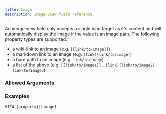 ---
title: Image
description: Image view field reference.
---


<ViewFieldInfo type={ViewFieldType.IMAGE}></ViewFieldInfo>

An _image_ view field only accepts a single bind target as it's content and will automatically display the image if the value is an image path.
The following property types are supported:

- a wiki-link to an image (e.g. `[[link/to/image]]`)
- a markdown link to an image (e.g. `[link](link/to/image)`)
- a bare path to an image (e.g. `link/to/image`)
- a list of the above (e.g. `[[link/to/image1]], [link](link/to/image2), link/to/image3`)

### Allowed Arguments

<ViewFieldAllowedArguments type={ViewFieldType.IMAGE}></ViewFieldAllowedArguments>

### Examples

```meta-bind
VIEW[{property}][image]
```
